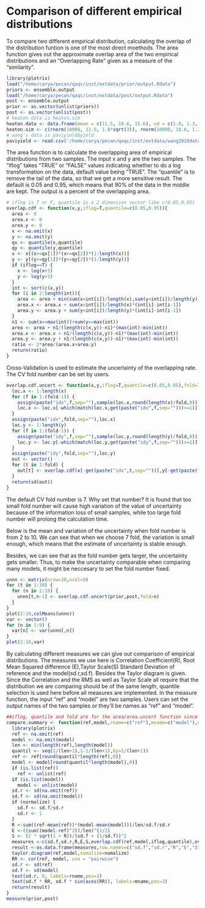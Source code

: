 Comparison of different empirical distributions
========================================================
To compare two different empirical distribution, calculating the overlap of the distribution funtion is one of the most direct moethods. The area function gives out the approximate overlap area of the two empirical distributions and an "Overlapping Rate" given as a measure of the "similarity".
```r
library(plotrix)
load("/home/carya/pecan/qaqc/inst/extdata/prior/output.Rdata")
priors <- ensemble.output
load("/home/carya/pecan/qaqc/inst/extdata/post/output.Rdata")
post <- ensemble.output
prior <- as.vector(unlist(priors))
post <- as.vector(unlist(post))
# heaton data is heaton.sim
heaton.data <- data.frame(mean = c(11.5, 10.6, 15.6), sd = c(1.8, 1.3, 2.6) * sqrt(4))
heaton.sim <- c(rnorm(10000, 11.5, 1.8*sqrt(3)), rnorm(10000, 10.6, 1.3 * sqrt(3)), rnorm(10000, 15.6, 2.6 * sqrt(3))) 
# wang's data is paviyield$yield
paviyield <- read.csv('/home/carya/pecan/qaqc/inst/extdata/wang2010data.csv', sep = ';', header = F)

```
The area function is to calculate the overlapping area of empirical distributions from two samples. The input x and y are the two samples. The "iflog" takes "TRUE" or "FALSE" values indicating whether to do a log transformation on the data, default value being "TRUE". The "quantile" is to remove the tail of the data, so that we get a more sensitive result. The default is 0.05 and 0.95, which means that 90% of the data in the middle are kept. The output is a percent of the overlapping area. 
```r
# iflog is T or F, quantile is a 2 dimension vector like c(0.05,0.95)
overlap.cdf <- function(x,y,iflog=T,quantile=c(0.05,0.95)){
  area <- 0
  area.x <- 0
  area.y <- 0
  x <- na.omit(x)
  y <- na.omit(y)
  qx <- quantile(x,quantile)
  qy <- quantile(y,quantile)
  x <- x[(x>=qx[1])*(x<=qx[2])*(1:length(x))]
  y <- y[(y>=qy[1])*(y<=qy[2])*(1:length(y))]
  if (iflog==T) {
    x <- log(x+1)
    y <- log(y+1)
  }
  int <- sort(c(x,y))
  for (i in 2:length(int)){
    area <- area + min(sum(x<int[i])/length(x),sum(y<int[i])/length(y))*(int[i]-int[i-1])
    area.x <- area.x + sum(x<int[i])/length(x)*(int[i]-int[i-1])
    area.y <- area.y + sum(y<int[i])/length(y)*(int[i]-int[i-1])
  }
  n1 <- sum(x==max(int))+sum(y==max(int))
  area <- area + n1/(length(c(x,y))-n1)*(max(int)-min(int))
  area.x <- area.x + n1/(length(c(x,y))-n1)*(max(int)-min(int))
  area.y <- area.y + n1/(length(c(x,y))-n1)*(max(int)-min(int))
  ratio <- 2*area/(area.x+area.y)
  return(ratio)
}
```
  Cross-Validation is used to estimate the uncertainty of the overlapping rate. The CV fold number can be set by users. 

```r
overlap.cdf.uncert <- function(x,y,iflog=T,quantile=c(0.05,0.95),fold=7) {
  loc.x <- 1:length(x)
  for (f in 1:(fold-1)) {
    assign(paste("idx",f,sep=""),sample(loc.x,round(length(x)/fold,0)))
    loc.x <- loc.x[-which(match(loc.x,get(paste("idx",f,sep="")))>=1)]
  }
  assign(paste("idx",fold,sep=""),loc.x)
  loc.y <- 1:length(y)
  for (f in 1:(fold-1)) {
    assign(paste("idy",f,sep=""),sample(loc.y,round(length(y)/fold,0)))
    loc.y <- loc.y[-which(match(loc.y,get(paste("idy",f,sep="")))>=1)]
  }
  assign(paste("idy",fold,sep=""),loc.y)
  out <- vector()
  for (t in 1:fold) {
    out[t] <- overlap.cdf(x[-get(paste("idx",t,sep=""))],y[-get(paste("idy",t,sep=""))],iflog,quantile)
  }
  return(sd(out))
}
```
  
  The default CV fold number is 7. Why set that number? It is found that too small fold number will cause high variation of the value of uncertainty because of the information loss of small samples, while too large fold number will prolong the calculation time. 

  Below is the mean and variation of the uncertainty when fold number is from 2 to 10. We can see that when we choose 7 fold, the variation is small enough, which means that the estimate of uncertainty is stable enough. 
  
  Besides, we can see that as the fold number gets larger, the uncertainty gets smaller. Thus, to make the uncertainty comparable when comparing many models, it might be neccesary to set the fold number fixed. 


```r
unnn <- matrix(nrow=30,ncol=9)
for (t in 1:30) {
  for (n in 2:10) {
    unnn[t,n-1] <- overlap.cdf.uncert(prior,post,fold=n)
  }
}
plot(2:10,colMeans(unnn))
var <- vector()
for (n in 1:9) {
  var[n] <- var(unnn[,n])
}
plot(2:10,var)
```
  
  By calculating different measures we can give out comparison of empirical distributions. The measures we use here is Correlation Coefficient(R), Root Mean Squared difference (E),Taylor Scale(S) Standard Deviation of reference and the model(sd.r,sd.f). Besides the Taylor diagram is given.
  Since the Correlation and the RMS as well as Taylor Scale all require that the distribution we are comparing should be of the same length, quantile selection is used here before all measures are implemented.
  In the measure function, the input "ref" and "model" are two samples. Users can set the output names of the two samples or they'll be names as "ref" and "model".

```r
##iflog, quantile and fold are for the area/area.uncert function since both will be called within this function. rname and mname is the name of the two distributions that will show in the plot. 
compare.summary <- function(ref,model,rname=c("ref"),mname=c("model"),normalize=FALSE,iflog=T,quantile=c(0.05,0.95),fold=c(7)){
  library(plotrix)
  ref <- na.omit(ref)
  model <- na.omit(model)
  len <- min(length(ref),length(model))
  quantil <- seq(1/(len+1),1-1/(len+1),by=1/(len+1))
  ref <- ref[round(quantil*length(ref),0)]
  model <- model[round(quantil*length(model),0)]
  if (is.list(ref)) 
    ref <- unlist(ref)
  if (is.list(model)) 
    model <- unlist(model)
  sd.r <- sd(na.omit(ref))
  sd.f <- sd(na.omit(model))
  if (normalize) {
    sd.f <- sd.f/sd.r
    sd.r <- 1
  }
  R <-sum((ref-mean(ref))*(model-mean(model)))/len/sd.f/sd.r
  E <-((sum((model-ref)^2))/len)^(1/2)
  S <- (2 * sqrt(1 + R))/(sd.f + (1/sd.f))^2
  measures <-c(sd.f,sd.r,R,E,S,overlap.cdf(ref,model,iflog,quantile),overlap.cdf.uncert(ref,model,iflog,quantile,fold))
  result <-as.data.frame(measures,row.names=c("sd.f","sd.r","R","E","S","overlap","sd.overlap"))
  taylor.diagram(ref,model,nomalize=nomalize)
  RR <- cor(ref, model, use = "pairwise")
  sd.r <- sd(ref)
  sd.f <- sd(model)
  text(sd.r, 0, labels=rname,pos=3)
  text(sd.f * RR, sd.f * sin(acos(RR)), labels=mname,pos=3)
  return(result)
}
measure(prior,post)
```



